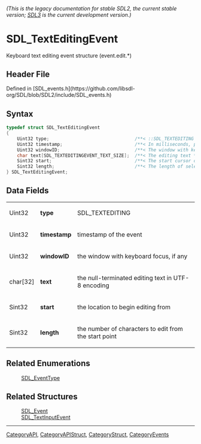 ====== (This is the legacy documentation for stable SDL2, the current stable version; [https://wiki.libsdl.org/SDL3/ SDL3] is the current development version.) ======
= SDL_TextEditingEvent =

Keyboard text editing event structure (event.edit.*)

== Header File ==

Defined in [SDL_events.h](https://github.com/libsdl-org/SDL/blob/SDL2/include/SDL_events.h)

== Syntax ==

<syntaxhighlight lang='c'>
typedef struct SDL_TextEditingEvent
{
    Uint32 type;                                /**< ::SDL_TEXTEDITING */
    Uint32 timestamp;                           /**< In milliseconds, populated using SDL_GetTicks() */
    Uint32 windowID;                            /**< The window with keyboard focus, if any */
    char text[SDL_TEXTEDITINGEVENT_TEXT_SIZE];  /**< The editing text */
    Sint32 start;                               /**< The start cursor of selected editing text */
    Sint32 length;                              /**< The length of selected editing text */
} SDL_TextEditingEvent;</syntaxhighlight>

== Data Fields ==

{|
|Uint32
|'''type'''
|SDL_TEXTEDITING
|-
|Uint32
|'''timestamp'''
|timestamp of the event
|-
|Uint32
|'''windowID'''
|the window with keyboard focus, if any
|-
|char[32]
|'''text'''
|the null-terminated editing text in UTF-8 encoding
|-
|Sint32
|'''start'''
|the location to begin editing from
|-
|Sint32
|'''length'''
|the number of characters to edit from the start point
|}

== Related Enumerations ==

:[[SDL_EventType]]

== Related Structures ==

:[[SDL_Event]]
:[[SDL_TextInputEvent]]

----
[[CategoryAPI]], [[CategoryAPIStruct]], [[CategoryStruct]], [[CategoryEvents]]


